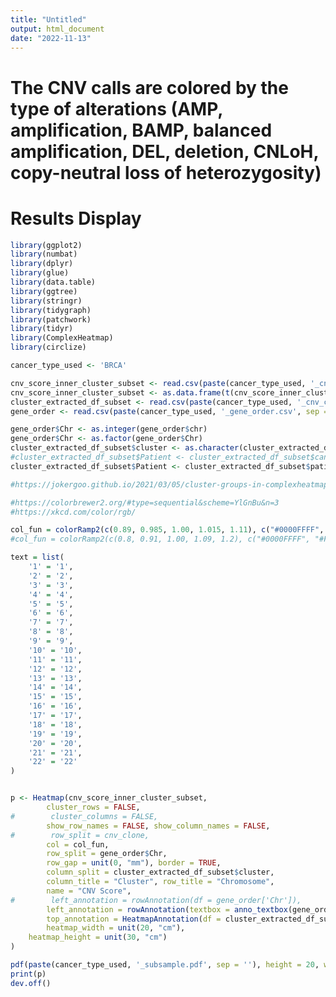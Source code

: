 ```yaml
---
title: "Untitled"
output: html_document
date: "2022-11-13"
---
```


# The CNV calls are colored by the type of alterations (AMP, amplification, BAMP, balanced amplification, DEL, deletion, CNLoH, copy-neutral loss of heterozygosity)


# Results Display
```r
library(ggplot2)
library(numbat)
library(dplyr)
library(glue)
library(data.table)
library(ggtree)
library(stringr)
library(tidygraph)
library(patchwork)
library(tidyr)
library(ComplexHeatmap)
library(circlize)

cancer_type_used <- 'BRCA'

cnv_score_inner_cluster_subset <- read.csv(paste(cancer_type_used, '_cnv_score_inner_cluster_subsample.csv', sep = ''), header = TRUE, row.names = 1, check.names=F)
cnv_score_inner_cluster_subset <- as.data.frame(t(cnv_score_inner_cluster_subset))
cluster_extracted_df_subset <- read.csv(paste(cancer_type_used, '_cnv_cluster_subsample.csv', sep = ''), header = TRUE, row.names = 1, check.names=F)
gene_order <- read.csv(paste(cancer_type_used, '_gene_order.csv', sep = ''), header = TRUE, row.names = 1, check.names=F)

gene_order$Chr <- as.integer(gene_order$chr)
gene_order$Chr <- as.factor(gene_order$Chr)
cluster_extracted_df_subset$cluster <- as.character(cluster_extracted_df_subset$cluster)
#cluster_extracted_df_subset$Patient <- cluster_extracted_df_subset$cancer_type
cluster_extracted_df_subset$Patient <- cluster_extracted_df_subset$patient_id

#https://jokergoo.github.io/2021/03/05/cluster-groups-in-complexheatmap/

#https://colorbrewer2.org/#type=sequential&scheme=YlGnBu&n=3
#https://xkcd.com/color/rgb/

col_fun = colorRamp2(c(0.89, 0.985, 1.00, 1.015, 1.11), c("#0000FFFF", "#F0F0F0FF", "#F0F0F0FF", "#F0F0F0FF", "#FF0000FF"))
#col_fun = colorRamp2(c(0.8, 0.91, 1.00, 1.09, 1.2), c("#0000FFFF", "#F0F0F0FF", "#F0F0F0FF", "#F0F0F0FF", "#FF0000FF"))

text = list(
    '1' = '1',
    '2' = '2',
    '3' = '3',
    '4' = '4',
    '5' = '5',
    '6' = '6',
    '7' = '7',
    '8' = '8',
    '9' = '9',
    '10' = '10',
    '11' = '11',
    '12' = '12',
    '13' = '13',
    '14' = '14',
    '15' = '15',
    '16' = '16',
    '17' = '17',
    '18' = '18',
    '19' = '19',
    '20' = '20',
    '21' = '21',
    '22' = '22'
)


p <- Heatmap(cnv_score_inner_cluster_subset,
        cluster_rows = FALSE,
#        cluster_columns = FALSE,
        show_row_names = FALSE, show_column_names = FALSE,
#        row_split = cnv_clone,
        col = col_fun,
        row_split = gene_order$Chr,
        row_gap = unit(0, "mm"), border = TRUE,
        column_split = cluster_extracted_df_subset$cluster,
        column_title = "Cluster", row_title = "Chromosome",
        name = "CNV Score",
#        left_annotation = rowAnnotation(df = gene_order['Chr']),
        left_annotation = rowAnnotation(textbox = anno_textbox(gene_order$Chr, text, background_gp = gpar(fill = "white", col = "white"), by = "anno_block")),
        top_annotation = HeatmapAnnotation(df = cluster_extracted_df_subset['Patient']),
        heatmap_width = unit(20, "cm"), 
    heatmap_height = unit(30, "cm")
)

pdf(paste(cancer_type_used, '_subsample.pdf', sep = ''), height = 20, width = 12)
print(p)
dev.off()
```




